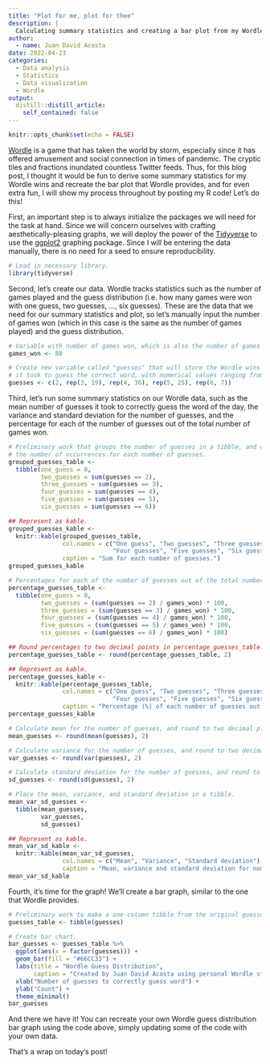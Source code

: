 ```yaml
---
title: "Plot for me, plot for thee"
description: |
  Calculating summary statistics and creating a bar plot from my Wordle statistics.
author:
  - name: Juan David Acosta
date: 2022-04-23
categories:
  - Data analysis
  - Statistics
  - Data visualization
  - Wordle
output:
  distill::distill_article:
    self_contained: false
---
```



```r
knitr::opts_chunk$set(echo = FALSE)
```

[Wordle](https://www.nytimes.com/games/wordle/index.html) is a game that has taken the world by storm, especially since it has offered amusement and social connection in times of pandemic. The cryptic tiles and fractions inundated countless Twitter feeds. Thus, for this blog post, I thought it would be fun to derive some summary statistics for my Wordle wins and recreate the bar plot that Wordle provides, and for even extra fun, I will show my process throughout by posting my R code! Let's do this!

First, an important step is to always initialize the packages we will need for the task at hand. Since we will concern ourselves with crafting aesthetically-pleasing graphs, we will deploy the power of the [Tidyverse](https://www.tidyverse.org/) to use the [ggplot2](https://ggplot2.tidyverse.org/) graphing package. Since I will be entering the data manually, there is no need for a seed to ensure reproducibility.

```r
# Load in necessary library.
library(tidyverse)
```

Second, let's create our data. Wordle tracks statistics such as the number of games played and the guess distribution (i.e. how many games were won with one guess, two guesses, ..., six guesses). These are the data that we need for our summary statistics and plot, so let's manually input the number of games won (which in this case is the same as the number of games played) and the guess distribution.

```r
# Variable with number of games won, which is also the number of games played.
games_won <- 88

# Create new variable called "guesses" that will store the Wordle wins based on how many guesses 
# it took to guess the correct word, with numerical values ranging from 2 to 6.
guesses <- c(2, rep(3, 19), rep(4, 36), rep(5, 25), rep(6, 7))
```

Third, let's run some summary statistics on our Wordle data, such as the mean number of guesses it took to correctly guess the word of the day, the variance and standard deviation for the number of guesses, and the percentage for each of the number of guesses out of the total number of games won.

```r
# Preliminary work that groups the number of guesses in a tibble, and counts 
# the number of occurrences for each number of guesses.
grouped_guesses_table <- 
  tibble(one_guess = 0,
         two_guesses = sum(guesses == 2),
         three_guesses = sum(guesses == 3),
         four_guesses = sum(guesses == 4),
         five_guesses = sum(guesses == 5),
         six_guesses = sum(guesses == 6))

## Represent as kable.
grouped_guesses_kable <- 
  knitr::kable(grouped_guesses_table,
               col.names = c("One guess", "Two guesses", "Three guesses",
                             "Four guesses", "Five guesses", "Six guesses"),
               caption = "Sum for each number of guesses.")
grouped_guesses_kable

# Percentages for each of the number of guesses out of the total number of games won.
percentage_guesses_table <- 
  tibble(one_guess = 0,
         two_guesses = (sum(guesses == 2) / games_won) * 100,
         three_guesses = (sum(guesses == 3) / games_won) * 100,
         four_guesses = (sum(guesses == 4) / games_won) * 100,
         five_guesses = (sum(guesses == 5) / games_won) * 100,
         six_guesses = (sum(guesses == 6) / games_won) * 100)

## Round percentages to two decimal points in percentage_guesses_table.
percentage_guesses_table <- round(percentage_guesses_table, 2)

## Represent as kable.
percentage_guesses_kable <- 
  knitr::kable(percentage_guesses_table,
               col.names = c("One guess", "Two guesses", "Three guesses",
                             "Four guesses", "Five guesses", "Six guesses"),
               caption = "Percentage (%) of each number of guesses out of the total number of guesses.")
percentage_guesses_kable

# Calculate mean for the number of guesses, and round to two decimal places.
mean_guesses <- round(mean(guesses), 2)

# Calculate variance for the number of guesses, and round to two decimal places.
var_guesses <- round(var(guesses), 2)

# Calculate standard deviation for the number of guesses, and round to two decimal places.
sd_guesses <- round(sd(guesses), 2)

# Place the mean, variance, and standard deviation in a tibble.
mean_var_sd_guesses <- 
  tibble(mean_guesses,
         var_guesses,
         sd_guesses)

## Represent as kable.
mean_var_sd_kable <- 
  knitr::kable(mean_var_sd_guesses,
               col.names = c("Mean", "Variance", "Standard deviation"),
               caption = "Mean, variance and standard deviation for number of guesses.")
mean_var_sd_kable
```

Fourth, it's time for the graph! We'll create a bar graph, similar to the one that Wordle provides.

```r
# Preliminary work to make a one-column tibble from the original guesses vector.
guesses_table <- tibble(guesses)

# Create bar chart.
bar_guesses <- guesses_table %>%
  ggplot(aes(x = factor(guesses))) +
  geom_bar(fill = "#66CC33") +
  labs(title = "Wordle Guess Distribution",
       caption = "Created by Juan David Acosta using personal Wordle statistics.") +
  xlab("Number of guesses to correctly guess word") +
  ylab("Count") +
  theme_minimal()
bar_guesses
```

And there we have it! You can recreate your own Wordle guess distribution bar graph using the code above, simply updating some of the code with your own data.

That's a wrap on today's post!
